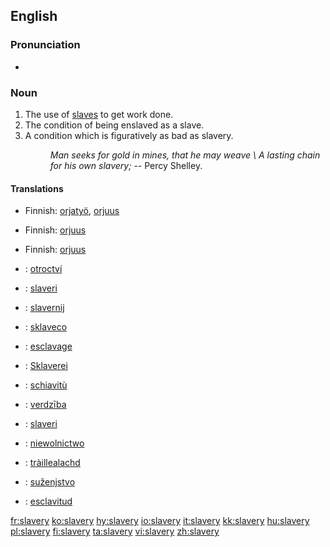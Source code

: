 ==English==

===Pronunciation===
*{{audio|en-us-slavery.ogg|Audio (US)}}

===Noun===
{{en-noun|-}}

# The use of [[slave]]s to get work done.
# The condition of being enslaved as a slave.
# A condition which is figuratively as bad as slavery.
#: ''Man seeks for gold in mines, that he may weave \ A lasting chain for his own slavery;'' -- Percy Shelley.

====Translations====
{{trans-top|use of slaves to get work done}}
*Finnish: [[orjatyö]], [[orjuus]]
{{trans-bottom}}

{{trans-top|condition of being enslaved as a slave}}
*Finnish: [[orjuus]]
{{trans-bottom}}

{{trans-top|condition which is figuratively as bad as slavery}}
*Finnish: [[orjuus]]
{{trans-bottom}}

{{checktrans}}
{{trans-top|Translations to be checked}}
*{{ttbc|Czech}}: [[otroctví]] {{n}}
*{{ttbc|Danish}}: [[slaveri]] {{n}}
*{{ttbc|Dutch}}: [[slavernij]] {{f}}
*{{ttbc|Esperanto}}: [[sklaveco]]
*{{ttbc|French}}: [[esclavage]] {{m}}
*{{ttbc|German}}: [[Sklaverei]] {{f}}
*{{ttbc|Italian}}: [[schiavitù]] {{f}}
*{{ttbc|Latvian}}: [[verdzība]] {{f}}
*{{ttbc|Norwegian}}: [[slaveri]]
*{{ttbc|Polish}}: [[niewolnictwo]] {{n}}
*{{ttbc|Scottish Gaelic}}: [[tràillealachd]] {{f}}
*{{ttbc|Slovene}}: [[suženjstvo]] {{n}}
*{{ttbc|Spanish}}: [[esclavitud]] {{f}}
{{trans-bottom}}

[[fr:slavery]]
[[ko:slavery]]
[[hy:slavery]]
[[io:slavery]]
[[it:slavery]]
[[kk:slavery]]
[[hu:slavery]]
[[pl:slavery]]
[[fi:slavery]]
[[ta:slavery]]
[[vi:slavery]]
[[zh:slavery]]